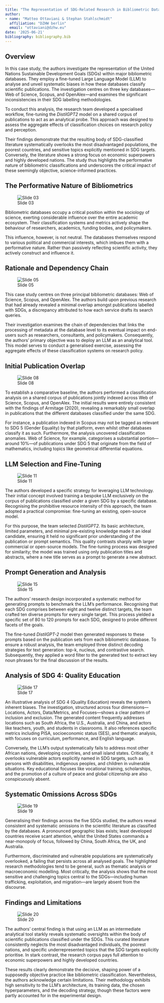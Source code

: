 ```yaml
---
title: "The Representation of SDG-Related Research in Bibliometric Databases: A Conceptual Inquiry via LLMs"
author:
- name: "Matteo Ottaviani & Stephan Stahlschmidt"
  affiliation: "DZHW berlin"
  email: "ottaviani@dzhw.eu"
date: '2025-06-21'
bibliography: bibliography.bib
---
```

## Overview {.unnumbered}

In this case study, the authors investigate the representation of the United Nations Sustainable Development Goals (SDGs) within major bibliometric databases. They employ a fine-tuned Large Language Model (LLM) to analyse and unveil systematic biases in how these databases classify scientific publications. The investigation centres on three key databases—Web of Science, Scopus, and OpenAlex—and examines the significant inconsistencies in their SDG labelling methodologies.

To conduct this analysis, the research team developed a specialised workflow, fine-tuning the *DistilGPT2* model on a shared corpus of publications to act as an analytical probe. This approach was designed to assess the aggregate effects of classification choices on research policy and perception.

Their findings demonstrate that the resulting body of SDG-classified literature systematically overlooks the most disadvantaged populations, the poorest countries, and sensitive topics explicitly mentioned in SDG targets. Conversely, the literature shows a strong focus on economic superpowers and highly developed nations. The study thus highlights the performative nature of bibliometric classifications and underscores the critical impact of these seemingly objective, science-informed practices.

## The Performative Nature of Bibliometrics

![Slide 03](images/ai-nepi_009_slide_03.png)

Bibliometric databases occupy a critical position within the sociology of science, exerting considerable influence over the entire academic ecosystem. Their classification systems and metrics actively shape the behaviour of researchers, academics, funding bodies, and policymakers.

This influence, however, is not neutral. The databases themselves respond to various political and commercial interests, which imbues them with a performative nature. Rather than passively reflecting scientific activity, they actively construct and influence it.

## Rationale and Dependency Chain

![Slide 05](images/ai-nepi_009_slide_05.png)

This case study centres on three principal bibliometric databases: Web of Science, Scopus, and OpenAlex. The authors build upon previous research that had already revealed a minimal overlap amongst publications labelled with SDGs, a discrepancy attributed to how each service drafts its search queries.

Their investigation examines the chain of dependencies that links the processing of metadata at the database level to its eventual impact on end-users such as researchers, consultants, and policymakers. Consequently, the authors' primary objective was to deploy an LLM as an analytical tool. This model serves to conduct a generalised exercise, assessing the aggregate effects of these classification systems on research policy.

## Initial Publication Overlap

![Slide 08](images/ai-nepi_009_slide_08.png)

To establish a comparative baseline, the authors performed a classification analysis on a shared corpus of publications jointly indexed across Web of Science, Scopus, and OpenAlex. The initial results were entirely consistent with the findings of Armitage (2020), revealing a remarkably small overlap in publications that the different databases classified under the same SDG.

For instance, a publication indexed in Scopus may not be tagged as relevant to SDG 5 (Gender Equality) by that platform, even whilst other databases classify it as such. Furthermore, the analysis uncovered classification anomalies. Web of Science, for example, categorises a substantial portion—around 10%—of publications under SDG 5 that originate from the field of mathematics, including topics like geometrical differential equations.

## LLM Selection and Fine-Tuning

![Slide 11](images/ai-nepi_009_slide_11.png)

The authors developed a specific strategy for leveraging LLM technology. Their initial concept involved training a bespoke LLM exclusively on the corpus of publications classified under a given SDG by a specific database. Recognising the prohibitive resource intensity of this approach, the team adopted a practical compromise: fine-tuning an existing, open-source model.

For this purpose, the team selected *DistilGPT2*. Its basic architecture, limited parameters, and minimal pre-existing knowledge made it an ideal candidate, ensuring it held no significant prior understanding of the publication or prompt semantics. This quality contrasts sharply with larger commercial or open-source models. The fine-tuning process was designed for similarity; the model was trained using only publication titles and abstracts, where a new title serves as a prompt to generate a new abstract.

## Prompt Generation and Analysis

![Slide 15](images/ai-nepi_009_slide_15.png)

The authors' research design incorporated a systematic method for generating prompts to benchmark the LLM's performance. Recognising that each SDG comprises between eight and twelve distinct targets, the team crafted ten diverse prompts for every single target. This process yielded a specific set of 80 to 120 prompts for each SDG, designed to probe different facets of the goals.

The fine-tuned *DistilGPT-2* model then generated responses to these prompts based on the publication sets from each bibliometric database. To ensure a robust analysis, the team employed three distinct decoding strategies for text generation: top-k, nucleus, and contrastive search. Subsequently, they applied a word filter to the generated text to extract key noun phrases for the final discussion of the results.

## Analysis of SDG 4: Quality Education

![Slide 17](images/ai-nepi_009_slide_17.png)

An illustrative analysis of SDG 4 (Quality Education) reveals the system's inherent biases. The investigation, structured across four dimensions—Locations, Actors, Data/Metrics, and Focuses—shows a clear pattern of inclusion and exclusion. The generated content frequently addresses locations such as South Africa, the U.S., Australia, and China, and actors like teachers, youth, and students in classrooms. It also references specific metrics including PISA, socioeconomic status (SES), and thematic analysis, with focuses on curriculum, performance, and English language.

Conversely, the LLM's output systematically fails to address most other African nations, developing countries, and small island states. Critically, it overlooks vulnerable actors explicitly named in SDG targets, such as persons with disabilities, indigenous peoples, and children in vulnerable situations. Key educational focuses like vocational training, scholarships, and the promotion of a culture of peace and global citizenship are also conspicuously absent.

## Systematic Omissions Across SDGs

![Slide 19](images/ai-nepi_009_slide_19.png)

Generalising their findings across the five SDGs studied, the authors reveal consistent and systematic omissions in the scientific literature as classified by the databases. A pronounced geographic bias exists; least developed countries receive scant attention, whilst the United States commands a near-monopoly of focus, followed by China, South Africa, the UK, and Australia.

Furthermore, discriminated and vulnerable populations are systematically overlooked, a failing that persists across all analysed goals. The highlighted research methodologies tend to be general, such as thematic analysis or macroeconomic modelling. Most critically, the analysis shows that the most sensitive and challenging topics central to the SDGs—including human trafficking, exploitation, and migration—are largely absent from the discourse.

## Findings and Limitations

![Slide 20](images/ai-nepi_009_slide_20.png)

The authors' central finding is that using an LLM as an intermediate analytical tool starkly reveals systematic oversights within the body of scientific publications classified under the SDGs. This curated literature consistently neglects the most disadvantaged individuals, the poorest nations, and specific underrepresented topics that the SDG targets explicitly prioritise. In stark contrast, the research corpus pays full attention to economic superpowers and highly developed countries.

These results clearly demonstrate the decisive, shaping power of a supposedly objective practice like bibliometric classification. Nevertheless, the authors acknowledge certain limitations. Their methodology exhibits high sensitivity to the LLM's architecture, its training data, the chosen hyperparameters, and the decoding strategy, though these factors were partly accounted for in the experimental design.